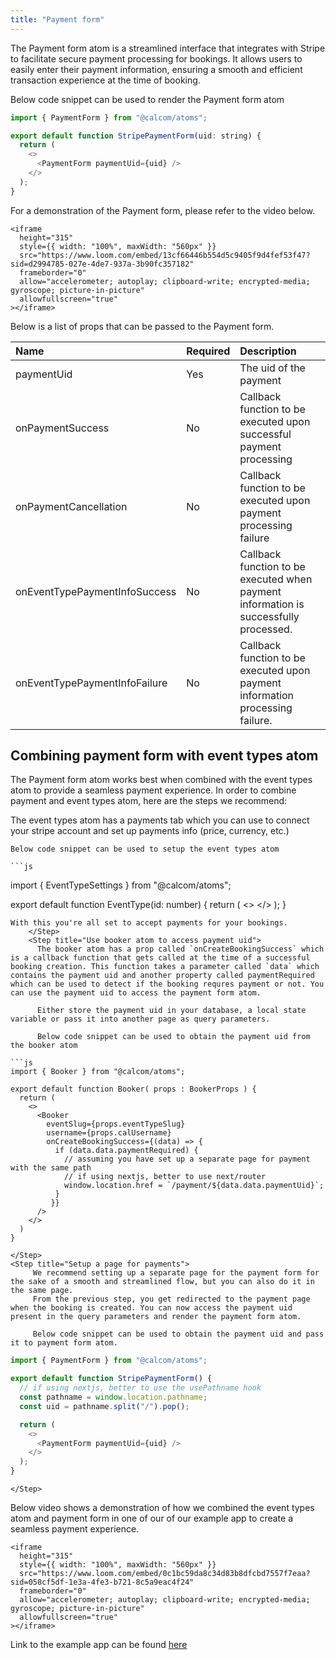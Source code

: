 ```yaml
---
title: "Payment form"
---
```


The Payment form atom is a streamlined interface that integrates with Stripe to facilitate secure payment processing for bookings. It allows users to easily enter their payment information, ensuring a smooth and efficient transaction experience at the time of booking.

Below code snippet can be used to render the Payment form atom

```js
import { PaymentForm } from "@calcom/atoms";

export default function StripePaymentForm(uid: string) {
  return (
    <>
      <PaymentForm paymentUid={uid} />
    </>
  );
}
```

For a demonstration of the Payment form, please refer to the video below.

<p></p>

    <iframe
      height="315"
      style={{ width: "100%", maxWidth: "560px" }}
      src="https://www.loom.com/embed/13cf66446b554d5c9405f9d4fef53f47?sid=d2994785-027e-4de7-937a-3b90fc357182"
      frameborder="0"
      allow="accelerometer; autoplay; clipboard-write; encrypted-media; gyroscope; picture-in-picture"
      allowfullscreen="true"
    ></iframe>

<p></p>

Below is a list of props that can be passed to the Payment form.

<p></p>

| Name                  | Required | Description                                                              |
| :-------------------- | :------- | :----------------------------------------------------------------------- |
| paymentUid            | Yes      | The uid of the payment                                                   |
| onPaymentSuccess      | No       | Callback function to be executed upon successful payment processing      |
| onPaymentCancellation | No       | Callback function to be executed upon payment processing failure         |
| onEventTypePaymentInfoSuccess    | No       | Callback function to be executed when payment information is successfully processed. |
| onEventTypePaymentInfoFailure    | No       | Callback function to be executed upon payment information processing failure. |

## Combining payment form with event types atom

The Payment form atom works best when combined with the event types atom to provide a seamless payment experience. In order to combine payment and event types atom, here are the steps we recommend:

<Steps>
    <Step title="Setup stripe in event types atom"> 
    The event types atom has a payments tab which you can use to connect your stripe account and set up payments info (price, currency, etc.)

    Below code snippet can be used to setup the event types atom

    ```js
import { EventTypeSettings } from "@calcom/atoms";

export default function EventType(id: number) {
      return (
          <>
            <EventTypeSettings id={id} allowDelete={true} />
          </>
      );
}
```
With this you're all set to accept payments for your bookings.
    </Step>
    <Step title="Use booker atom to access payment uid">
      The booker atom has a prop called `onCreateBookingSuccess` which is a callback function that gets called at the time of a successful booking creation. This function takes a parameter called `data` which contains the payment uid and another property called paymentRequired which can be used to detect if the booking requres payment or not. You can use the payment uid to access the payment form atom. 
      
      Either store the payment uid in your database, a local state variable or pass it into another page as query parameters.

      Below code snippet can be used to obtain the payment uid from the booker atom

```js
import { Booker } from "@calcom/atoms";

export default function Booker( props : BookerProps ) {
  return (
    <>
      <Booker
        eventSlug={props.eventTypeSlug}
        username={props.calUsername}
        onCreateBookingSuccess={(data) => {
          if (data.data.paymentRequired) {
            // assuming you have set up a separate page for payment with the same path
            // if using nextjs, better to use next/router
            window.location.href = `/payment/${data.data.paymentUid}`;
          }           
         }}
      />
    </>
  )
}
```
    </Step>
    <Step title="Setup a page for payments">
         We recommend setting up a separate page for the payment form for the sake of a smooth and streamlined flow, but you can also do it in the same page. 
         From the previous step, you get redirected to the payment page when the booking is created. You can now access the payment uid present in the query parameters and render the payment form atom.

         Below code snippet can be used to obtain the payment uid and pass it to payment form atom.

```js
import { PaymentForm } from "@calcom/atoms";

export default function StripePaymentForm() {
  // if using nextjs, better to use the usePathname hook
  const pathname = window.location.pathname;
  const uid = pathname.split("/").pop();

  return (
    <>
      <PaymentForm paymentUid={uid} />
    </>
  );
}
```         
    </Step>
</Steps>

Below video shows a demonstration of how we combined the event types atom and payment form in one of our of our example app to create a seamless payment experience.

<p></p>

    <iframe
      height="315"
      style={{ width: "100%", maxWidth: "560px" }}
      src="https://www.loom.com/embed/0c1bc59da8c34d83b8dfcbd7557f7eaa?sid=058cf5df-1e3a-4fe3-b721-8c5a9eac4f24"
      frameborder="0"
      allow="accelerometer; autoplay; clipboard-write; encrypted-media; gyroscope; picture-in-picture"
      allowfullscreen="true"
    ></iframe>

<p></p>

<Info>Link to the example app can be found [here](https://github.com/calcom/cal.com/tree/main/packages/platform/examples/base)</Info>